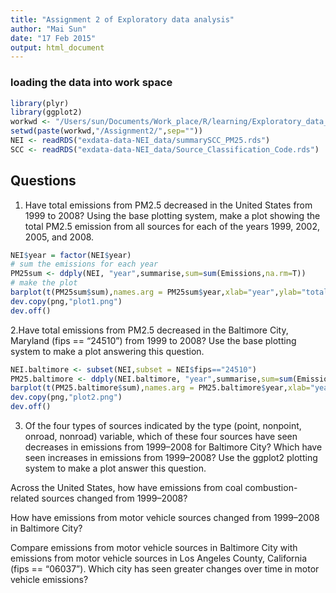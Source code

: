 ```yaml
---
title: "Assignment 2 of Exploratory data analysis"
author: "Mai Sun"
date: "17 Feb 2015"
output: html_document
---
```

### loading the data into work space
```r
library(plyr)
library(ggplot2)
workwd <- "/Users/sun/Documents/Work_place/R/learning/Exploratory_data_analysis"
setwd(paste(workwd,"/Assignment2/",sep=""))
NEI <- readRDS("exdata-data-NEI_data/summarySCC_PM25.rds")
SCC <- readRDS("exdata-data-NEI_data/Source_Classification_Code.rds")
```

## Questions
1. Have total emissions from PM2.5 decreased in the United States from 1999 to 2008? Using the base plotting system, make a plot showing the total PM2.5 emission from all sources for each of the years 1999, 2002, 2005, and 2008.
```r
NEI$year = factor(NEI$year)
# sum the emissions for each year
PM25sum <- ddply(NEI, "year",summarise,sum=sum(Emissions,na.rm=T))
# make the plot
barplot(t(PM25sum$sum),names.arg = PM25sum$year,xlab="year",ylab="total emission",main="Total emission of PM2.5")
dev.copy(png,"plot1.png")
dev.off()
```


2.Have total emissions from PM2.5 decreased in the Baltimore City, Maryland (fips == "24510") from 1999 to 2008? Use the base plotting system to make a plot answering this question.
```r
NEI.baltimore <- subset(NEI,subset = NEI$fips=="24510")
PM25.baltimore <- ddply(NEI.baltimore, "year",summarise,sum=sum(Emissions,na.rm=T))
barplot(t(PM25.baltimore$sum),names.arg = PM25.baltimore$year,xlab="year",ylab="total emission",main="Total emission of PM2.5 in Baltimore")
dev.copy(png,"plot2.png")
dev.off()
```


3. Of the four types of sources indicated by the type (point, nonpoint, onroad, nonroad) variable, which of these four sources have seen decreases in emissions from 1999–2008 for Baltimore City? Which have seen increases in emissions from 1999–2008? Use the ggplot2 plotting system to make a plot answer this question.

Across the United States, how have emissions from coal combustion-related sources changed from 1999–2008?

How have emissions from motor vehicle sources changed from 1999–2008 in Baltimore City?

Compare emissions from motor vehicle sources in Baltimore City with emissions from motor vehicle sources in Los Angeles County, California (fips == "06037"). Which city has seen greater changes over time in motor vehicle emissions?